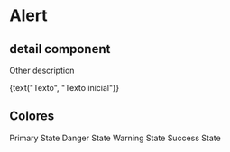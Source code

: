 

<Meta title="Atoms/Alert" component={Alert} />

# Alert

## detail component

Other description

<Preview>
  <Story name="standard" parameters={{ decorators: [withKnobs, withA11y] }}>
    <Alert
      type={select("Tipo", ["toast", "inline"])}
      isDismissable={boolean("Dismissable", false)}
      hasActions={boolean("Agregar acción", false)}
      color={select("Color", ["primary", "danger", "warning", "success"])}
      title={text("Título", "")}
      ctaPrimary={text("Acción primaria", "")}
      ctaSecondary={text("Acción secundaria", "")}
    >
    {text("Texto", "Texto inicial")} </Alert>
  </Story>
</Preview>

<Props of={Alert} />

## Colores

<Preview withToolbar>
  <Story name="Estados">
    <div className="separate">
      <Alert color="primary">Primary State</Alert>
      <Alert color="danger">Danger State</Alert>
      <Alert color="warning">Warning State</Alert>
      <Alert color="success">Success State</Alert>
    </div>
  </Story>
</Preview>